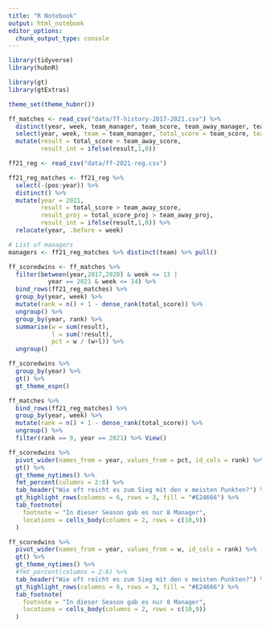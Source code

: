 ```yaml
---
title: "R Notebook"
output: html_notebook
editor_options: 
  chunk_output_type: console
---
```


```r
library(tidyverse)
library(hubnR)

library(gt)
library(gtExtras)

theme_set(theme_hubnr())
```

```r
ff_matches <- read_csv("data/ff-history-2017-2021.csv") %>% 
  distinct(year, week, team_manager, team_score, team_away_manager, team_away_score ) %>% 
  select(year, week, team = team_manager, total_score = team_score, team_away = team_away_manager, team_away_score) %>% 
  mutate(result = total_score > team_away_score,
         result_int = ifelse(result,1,0))

ff21_reg <- read_csv("data/ff-2021-reg.csv")

ff21_reg_matches <- ff21_reg %>% 
  select(-(pos:year)) %>% 
  distinct() %>% 
  mutate(year = 2021,
         result = total_score > team_away_score,
         result_proj = total_score_proj > team_away_proj,
         result_int = ifelse(result,1,0)) %>% 
  relocate(year, .before = week)

# List of managers
managers <- ff21_reg_matches %>% distinct(team) %>% pull()
```

```r
ff_scoredwins <- ff_matches %>% 
  filter(between(year,2017,2020) & week <= 13 |
           year == 2021 & week <= 14) %>%
  bind_rows(ff21_reg_matches) %>% 
  group_by(year, week) %>%
  mutate(rank = n() + 1 - dense_rank(total_score)) %>% 
  ungroup() %>% 
  group_by(year, rank) %>% 
  summarise(w = sum(result),
            l = sum(!result),
            pct = w / (w+l)) %>% 
  ungroup() 
```

```r
ff_scoredwins %>% 
  group_by(year) %>% 
  gt() %>% 
  gt_theme_espn()

ff_matches %>% 
  bind_rows(ff21_reg_matches) %>% 
  group_by(year, week) %>%
  mutate(rank = n() + 1 - dense_rank(total_score)) %>% 
  ungroup() %>% 
  filter(rank == 9, year == 2021) %>% View()

ff_scoredwins %>% 
  pivot_wider(names_from = year, values_from = pct, id_cols = rank) %>% 
  gt() %>% 
  gt_theme_nytimes() %>% 
  fmt_percent(columns = 2:6) %>% 
  tab_header("Wie oft reicht es zum Sieg mit den x meisten Punkten?") %>% 
  gt_highlight_rows(columns = 6, rows = 3, fill = "#E24666") %>% 
  tab_footnote(
    footnote = "In dieser Season gab es nur 8 Manager",
    locations = cells_body(columns = 2, rows = c(10,9))
  )

ff_scoredwins %>% 
  pivot_wider(names_from = year, values_from = w, id_cols = rank) %>% 
  gt() %>%
  gt_theme_nytimes() %>% 
  #fmt_percent(columns = 2:6) %>% 
  tab_header("Wie oft reicht es zum Sieg mit den x meisten Punkten?") %>% 
  gt_highlight_rows(columns = 6, rows = 3, fill = "#E24666") %>% 
  tab_footnote(
    footnote = "In dieser Season gab es nur 8 Manager",
    locations = cells_body(columns = 2, rows = c(10,9))
  )
```




